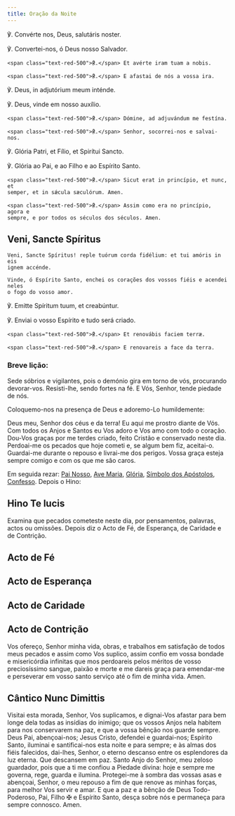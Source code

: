 ```yaml
---
title: Oração da Noite
---
```


<div class="side-by-side not-content">

℣. Convérte nos, Deus, salutáris noster.

℣. Convertei-nos, ó Deus nosso Salvador.

    <span class="text-red-500">℟.</span> Et avérte iram tuam a nobis.

    <span class="text-red-500">℟.</span> E afastai de nós a vossa ira.
  </span>

℣. Deus, in adjutórium meum inténde.

℣. Deus, vinde em nosso auxílio.

    <span class="text-red-500">℟.</span> Dómine, ad adjuvándum me festína.

    <span class="text-red-500">℟.</span> Senhor, socorrei-nos e salvai-nos.
  </span>

℣. Glória Patri, et Fílio, et Spirítui Sancto.

℣. Glória ao Pai, e ao Filho e ao Espírito Santo.

    <span class="text-red-500">℟.</span> Sicut erat in princípio, et nunc, et
    semper, et in sǽcula sæculórum. Amen.

    <span class="text-red-500">℟.</span> Assim como era no princípio, agora e
    sempre, e por todos os séculos dos séculos. Amen.

</div>

## Veni, Sancte Spíritus

<div class="side-by-side not-content">

    Veni, Sancte Spíritus! reple tuórum corda fidélium: et tui amóris in eis
    ignem accénde.

    Vinde, ó Espírito Santo, enchei os corações dos vossos fiéis e acendei neles
    o fogo do vosso amor.
  </span>

℣. Emitte Spíritum tuum, et creabúntur.

℣. Enviai o vosso Espírito e tudo será criado.

    <span class="text-red-500">℟.</span> Et renovábis faciem terræ.

    <span class="text-red-500">℟.</span> E renovareis a face da terra.

</div>

### Breve lição:

Sede sóbrios e vigilantes, pois o demónio gira em torno de vós, procurando devorar-vos. Resisti-lhe, sendo fortes na fé. E Vós, Senhor, tende piedade de nós.

<aside>Coloquemo-nos na presença de Deus e adoremo-Lo humildemente:</aside>

Deus meu, Senhor dos céus e da terra! Eu aqui me prostro diante de Vós. Com todos os Anjos e Santos eu Vos adoro e Vos amo com todo o coração. Dou-Vos graças por me terdes criado, feito Cristão e conservado neste dia. Perdoai-me os pecados que hoje cometi e, se algum bem fiz, aceitai-o. Guardai-me durante o repouso e livrai-me dos perigos. Vossa graça esteja sempre comigo e com os que me são caros.

Em seguida rezar: [Pai Nosso](/devocionario/oracoes/painosso), [Ave Maria](/devocionario/oracoes/avemaria), [Glória](/devocionario/oracoes/gloria), [Símbolo dos Apóstolos](/devocionario/oracoes/simboloapostolos), [Confesso](/devocionario/oracoes/confesso). Depois o Hino:


## Hino Te lucis

<TeLucis />

<aside>
  Examina que pecados cometeste neste dia, por pensamentos, palavras, actos ou
  omissões. Depois diz o Acto de Fé, de Esperança, de Caridade e de Contrição.
</aside>


## Acto de Fé

<ActoFe />


## Acto de Esperança

<ActoEsperanca />


## Acto de Caridade

<ActoCaridade />


## Acto de Contrição

<ActoContricao />

Vos ofereço, Senhor minha vida, obras, e trabalhos em satisfação de todos meus pecados e assim como Vos suplico, assim confio em vossa bondade e misericórdia infinitas que mos perdoareis pelos méritos de vosso preciosíssimo sangue, paixão e morte e me dareis graça para emendar-me e perseverar em vosso santo serviço até o fim de minha vida. Amen.


## Cântico Nunc Dimittis

<NuncDimittis />

Visitai esta morada, Senhor, Vos suplicamos, e dignai-Vos afastar para bem longe dela todas as insídias do inimigo; que os vossos Anjos nela habitem para nos conservarem na paz, e que a vossa bênção nos guarde sempre. Deus Pai, abençoai-nos; Jesus Cristo, defendei e guardai-nos; Espírito Santo, iluminai e santificai-nos esta noite e para sempre; e às almas dos fiéis falecidos, dai-lhes, Senhor, o eterno descanso entre os esplendores da luz eterna. Que descansem em paz. Santo Anjo do Senhor, meu zeloso guardador, pois que a ti me confiou a Piedade divina: hoje e sempre me governa, rege, guarda e ilumina. Protegei-me à sombra das vossas asas e abençoai, Senhor, o meu repouso a fim de que renove as minhas forças, para melhor Vos servir e amar. E que a paz e a bênção de Deus Todo-Poderoso, Pai, Filho ✠ e Espírito Santo, desça sobre nós e permaneça para sempre connosco. Amen.
